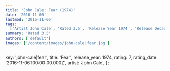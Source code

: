 ```yaml
---
title: 'John Cale: Fear (1974)'
date: '2016-11-06'
lastmod: '2016-11-06'
tags:
  ['Artist John Cale', 'Rated 3.5', 'Release Year 1974', 'Release Decade 1970']
summary: 'Rated 3.5'
authors: ['default']
images: ['/content/images/john-cale|fear.jpg']
---
```


  key: 'john-cale|fear',
  title: 'Fear',
  release_year: 1974,
  rating: 7,
  rating_date: '2016-11-06T00:00:00.000Z',
  artist: 'John Cale',
};

<MusicRating data={data} />
